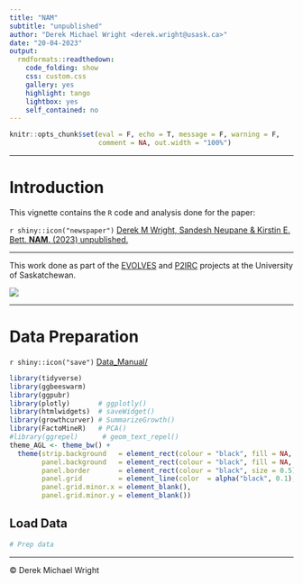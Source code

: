 ```yaml
---
title: "NAM"
subtitle: "unpublished"
author: "Derek Michael Wright <derek.wright@usask.ca>"
date: "20-04-2023"
output:
  rmdformats::readthedown:
    code_folding: show
    css: custom.css
    gallery: yes
    highlight: tango
    lightbox: yes
    self_contained: no
---
```


```r
knitr::opts_chunk$set(eval = F, echo = T, message = F, warning = F, 
                      comment = NA, out.width = "100%")
```

---

# Introduction

This vignette contains the `R` code and analysis done for the paper: 

`r shiny::icon("newspaper")` [Derek M Wright, Sandesh Neupane & Kirstin E. Bett. **NAM**. (2023) unpublished.](https://github.com/derekmichaelwright/AGILE_LDP_Drone_Growth) 

---

This work done as part of the [EVOLVES](https://knowpulse.usask.ca/study/AGILE-Application-of-Genomic-Innovation-in-the-Lentil-Economy) and [P2IRC](https://p2irc.usask.ca/index.php) projects at the University of Saskatchewan.

![](Additional/img_EVOLES.jpg)

---

# Data Preparation

`r shiny::icon("save")` [Data_Manual/](https://github.com/derekmichaelwright/EVOLVES_NAM/tree/main/Data_Manual)

```r
library(tidyverse)
library(ggbeeswarm)
library(ggpubr)
library(plotly)       # ggplotly()
library(htmlwidgets)  # saveWidget()
library(growthcurver) # SummarizeGrowth()
library(FactoMineR)   # PCA()
#library(ggrepel)      # geom_text_repel()
theme_AGL <- theme_bw() + 
  theme(strip.background   = element_rect(colour = "black", fill = NA, size = 0.5),
        panel.background   = element_rect(colour = "black", fill = NA, size = 0.5),
        panel.border       = element_rect(colour = "black", size = 0.5),
        panel.grid         = element_line(color  = alpha("black", 0.1), size = 0.5),
        panel.grid.minor.x = element_blank(), 
        panel.grid.minor.y = element_blank())
```

## Load Data

```r
# Prep data
```

---

&copy; Derek Michael Wright